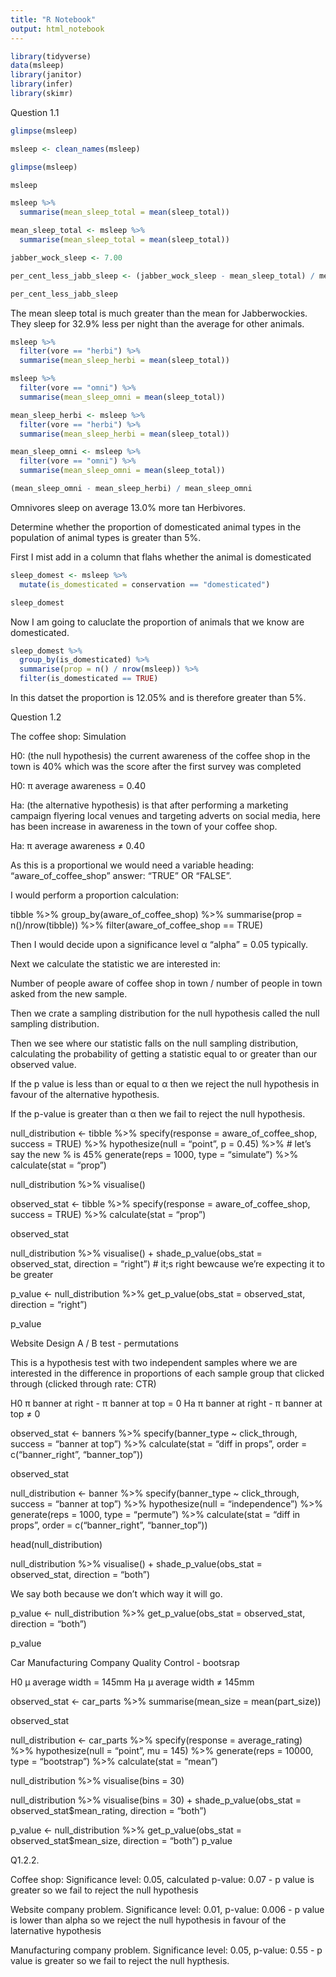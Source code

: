```yaml
---
title: "R Notebook"
output: html_notebook
---
```


```r
library(tidyverse)
data(msleep)
library(janitor)
library(infer)
library(skimr)
```

Question 1.1

```r
glimpse(msleep)
```

```r
msleep <- clean_names(msleep)
```

```r
glimpse(msleep)
```

```r
msleep
```

```r
msleep %>% 
  summarise(mean_sleep_total = mean(sleep_total))
```

```r
mean_sleep_total <- msleep %>% 
  summarise(mean_sleep_total = mean(sleep_total))
```

```r
jabber_wock_sleep <- 7.00
```

```r
per_cent_less_jabb_sleep <- (jabber_wock_sleep - mean_sleep_total) / mean_sleep_total

per_cent_less_jabb_sleep
```



The mean sleep total is much greater than the mean for Jabberwockies. They sleep for 32.9% less per night than the average for other animals.

```r
msleep %>% 
  filter(vore == "herbi") %>% 
  summarise(mean_sleep_herbi = mean(sleep_total))
```

```r
msleep %>% 
  filter(vore == "omni") %>% 
  summarise(mean_sleep_omni = mean(sleep_total))
```

```r
mean_sleep_herbi <- msleep %>% 
  filter(vore == "herbi") %>% 
  summarise(mean_sleep_herbi = mean(sleep_total))

mean_sleep_omni <- msleep %>% 
  filter(vore == "omni") %>% 
  summarise(mean_sleep_omni = mean(sleep_total))

(mean_sleep_omni - mean_sleep_herbi) / mean_sleep_omni
```

Omnivores sleep on average 13.0% more tan Herbivores.

Determine whether the proportion of domesticated animal types in the population of animal types is greater than 5%.

First I mist add in a column that flahs whether the animal is domesticated


```r
sleep_domest <- msleep %>% 
  mutate(is_domesticated = conservation == "domesticated")
```

```r
sleep_domest
```

Now I am going to caluclate the proportion of animals that we know are domesticated.

```r
sleep_domest %>% 
  group_by(is_domesticated) %>% 
  summarise(prop = n() / nrow(msleep)) %>% 
  filter(is_domesticated == TRUE)
```

In this datset the proportion is 12.05% and is therefore greater than 5%.

Question 1.2



The coffee shop: Simulation

H0: (the null hypothesis) the current awareness of the coffee shop in the town is 40% which was the score after the first survey was completed

H0: π average awareness = 0.40

Ha: (the alternative hypothesis) is that after performing a marketing campaign flyering local venues and targeting adverts on social media, here has been increase in awareness in the town of your coffee shop.

Ha: π average awareness ≠ 0.40

As this is a proportional we would need a variable heading: "aware_of_coffee_shop" answer: "TRUE" OR "FALSE".

I would perform a  proportion calculation:

tibble %>% 
  group_by(aware_of_coffee_shop) %>% 
  summarise(prop = n()/nrow(tibble)) %>%
  filter(aware_of_coffee_shop == TRUE)

Then I would decide upon a significance level α "alpha" = 0.05 typically.

Next we calculate the statistic we are interested in:

Number of people aware of coffee shop in town / number of people in town asked from the new sample. 

Then we crate a sampling distribution for the null hypothesis  called the null sampling distribution.

Then we see where our statistic falls on the null sampling distribution, calculating the probability of getting a statistic equal to or greater than our observed value.

If the p value is less than or equal to α then we reject the null hypothesis in favour of the alternative hypothesis.

If the p-value is greater than α then we fail to reject the null hypothesis.

null_distribution <- tibble %>%
  specify(response = aware_of_coffee_shop, success = TRUE) %>% 
  hypothesize(null = "point", p = 0.45) %>% # let's say the new % is 45%
  generate(reps = 1000, type = "simulate") %>%
  calculate(stat = "prop")
  
null_distribution %>%
  visualise()
  
observed_stat <- tibble %>% 
  specify(response = aware_of_coffee_shop, success = TRUE) %>% 
  calculate(stat = "prop")

observed_stat

null_distribution %>%
  visualise() +
  shade_p_value(obs_stat = observed_stat, direction = "right") # it;s right bewcause we're expecting it to be greater

p_value <- null_distribution %>%
  get_p_value(obs_stat = observed_stat, direction = "right")

p_value

Website Design A / B test - permutations

This is a hypothesis test with two independent samples where we are interested in the difference in proportions of each sample group that clicked through (clicked through rate: CTR)

H0 π banner at right - π banner at top = 0
Ha π banner at right - π banner at top ≠ 0

observed_stat <- banners %>% 
  specify(banner_type ~ click_through, success = "banner at top") %>% 
  calculate(stat = "diff in props", order = c("banner_right", "banner_top"))

observed_stat

null_distribution <- banner %>%
  specify(banner_type ~ click_through, success = "banner at top") %>% 
  hypothesize(null = "independence") %>% 
  generate(reps = 1000, type = "permute") %>%
  calculate(stat = "diff in props", order = c("banner_right", "banner_top"))

head(null_distribution)

null_distribution %>%
  visualise() +
  shade_p_value(obs_stat = observed_stat, direction = "both")

We say both because we don't which way it will go.

p_value <- null_distribution %>%
  get_p_value(obs_stat = observed_stat, direction = "both")

p_value

Car Manufacturing Company Quality Control - bootsrap

H0 µ average width = 145mm
Ha µ average width ≠ 145mm

observed_stat <- car_parts %>%
  summarise(mean_size = mean(part_size))

observed_stat

null_distribution <- car_parts %>%
  specify(response = average_rating) %>%
  hypothesize(null = "point", mu = 145) %>%
  generate(reps = 10000, type = "bootstrap") %>%
  calculate(stat = "mean")
  
null_distribution %>%
  visualise(bins = 30)
  
  
null_distribution %>%
  visualise(bins = 30) +
  shade_p_value(obs_stat = observed_stat$mean_rating, direction = "both")
  
p_value <- null_distribution %>%
  get_p_value(obs_stat = observed_stat$mean_size, direction = "both")
p_value

Q1.2.2.

Coffee shop: Significance level: 0.05, calculated p-value: 0.07 - p value is greater so we fail to reject the null hypothesis

Website company problem. Significance level: 0.01, p-value: 0.006 - p value is lower than alpha so we reject the null hypothesis in favour of the laternative hypothesis

Manufacturing company problem. Significance level: 0.05, p-value: 0.55 - p value is greater so we fail to reject the null hypthesis.









